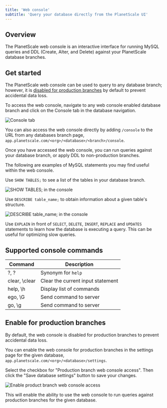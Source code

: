 ```yaml
---
title: 'Web console'
subtitle: 'Query your database directly from the PlanetScale UI'
---
```


## Overview

The PlanetScale web console is an interactive interface for running MySQL queries and DDL (Create, Alter, and Delete) against your PlanetScale database branches. 

## Get started

The PlanetScale web console can be used to query to any database branch; however, it is [disabled for production branches](https://docs.planetscale.com/concepts/web-console#enable-for-production-branches) by default to prevent accidental data loss. 

To access the web console, navigate to any web console enabled database branch and click on the Console tab in the database navigation. 

![Console tab](/img/docs/console-tab.png)

You can also access the web console directly by adding `/console` to the URL from any databases branch page, 
`app.planetscale.com/<org>/<database>/<branch>/console`.

Once you have accessed the web console, you can run queries against your database branch, or apply DDL to non-production branches. 

The following are examples of MySQL statements you may find useful within the web console. 

Use `SHOW TABLES;` to see a list of the tables in your database branch. 

![SHOW TABLES; in the console](/img/docs/console-show-tables.png)

Use `DESCRIBE table_name;` to obtain information about a given table's structure. 

![DESCRIBE table_name; in the console](/img/docs/describe-table.png)

Use `EXPLAIN` in front of `SELECT`, `DELETE`, `INSERT`, `REPLACE` and `UPDATES` statements to learn how the database is executing a query. This can be useful for optimizing slow queries. 


## Supported console commands

| Command              | Description          | 
| -------------------- | -------------------- |
| ?, \?                | Synonym for `help`   | 
| clear, \clear        | Clear the current input statement | 
| help, \h             | Display list of commands          | 
| ego, \G              | Send command to server            | 
| go, \g               | Send command to server            | 

## Enable for production branches

By default, the web console is disabled for production branches to prevent accidental data loss. 

You can enable the web console for production branches in the settings page for the given database, 
`app.planetscale.com/<org>/<database>/settings`. 

Select the checkbox for "Production branch web console access". Then click the "Save database settings" button to save your changes. 

![Enable product branch web console access](/img/docs/enable-web-console.png)

This will enable the ability to use the web console to run queries against production branches for the given database. 


